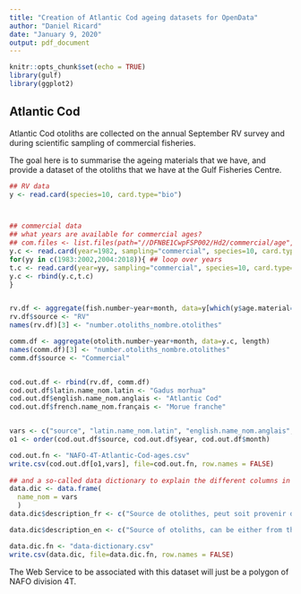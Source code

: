 ```yaml
---
title: "Creation of Atlantic Cod ageing datasets for OpenData"
author: "Daniel Ricard"
date: "January 9, 2020"
output: pdf_document
---
```


```r
knitr::opts_chunk$set(echo = TRUE)
library(gulf)
library(ggplot2)
```

## Atlantic Cod
Atlantic Cod otoliths are collected on the annual September RV survey and during scientific sampling of commercial fisheries.

The goal here is to summarise the ageing materials that we have, and provide a dataset of the otoliths that we have at the Gulf Fisheries Centre.


```r
## RV data
y <- read.card(species=10, card.type="bio")



## commercial data
## what years are available for commercial ages?
## com.files <- list.files(path="//DFNBE1CwpFSP002/Hd2/commercial/age", pattern="codage")
y.c <- read.card(year=1982, sampling="commercial", species=10, card.type="age") ## this loads all pre-1982 commercial ages
for(yy in c(1983:2002,2004:2018)){ ## loop over years
t.c <- read.card(year=yy, sampling="commercial", species=10, card.type="age")
y.c <- rbind(y.c,t.c)
}


rv.df <- aggregate(fish.number~year+month, data=y[which(y$age.material==1),], length)
rv.df$source <- "RV"
names(rv.df)[3] <- "number.otoliths_nombre.otolithes"

comm.df <- aggregate(otolith.number~year+month, data=y.c, length)
names(comm.df)[3] <- "number.otoliths_nombre.otolithes"
comm.df$source <- "Commercial"


cod.out.df <- rbind(rv.df, comm.df)
cod.out.df$latin.name_nom.latin <- "Gadus morhua"
cod.out.df$english.name_nom.anglais <- "Atlantic Cod"
cod.out.df$french.name_nom.français <- "Morue franche"


vars <- c("source", "latin.name_nom.latin", "english.name_nom.anglais", "french.name_nom.français", "year","month","number.otoliths_nombre.otolithes")
o1 <- order(cod.out.df$source, cod.out.df$year, cod.out.df$month)

cod.out.fn <- "NAFO-4T-Atlantic-Cod-ages.csv"
write.csv(cod.out.df[o1,vars], file=cod.out.fn, row.names = FALSE)
  
## and a so-called data dictionary to explain the different columns in the CSV file
data.dic <- data.frame(
  name_nom = vars
  )
data.dic$description_fr <- c("Source de otolithes, peut soit provenir du relevé par navire de recherche (Research Vessel (RV)) ou d'échantillonnage des pêches commerciales (Commercial)", "Nom latin de l'espèce", "Nom anglais de l'espèce", "Nom français de l'espèce", "Année d'échantillonnage des otolithes", "Mois d'échantillonnage des otolithes", "Nombre d'otolithes dans la collection")

data.dic$description_en <- c("Source of otoliths, can be either from the Research Vessel (RV) survey or from commercial sampling (Commercial)", "Latin name of the species", "English name of the species", "French name of the species", "Year when otoliths were collected", "Month when otolith were collected", "Number of otoliths in collection")

data.dic.fn <- "data-dictionary.csv"
write.csv(data.dic, file=data.dic.fn, row.names = FALSE)
```

The Web Service to be associated with this dataset will just be a polygon of NAFO division 4T.



